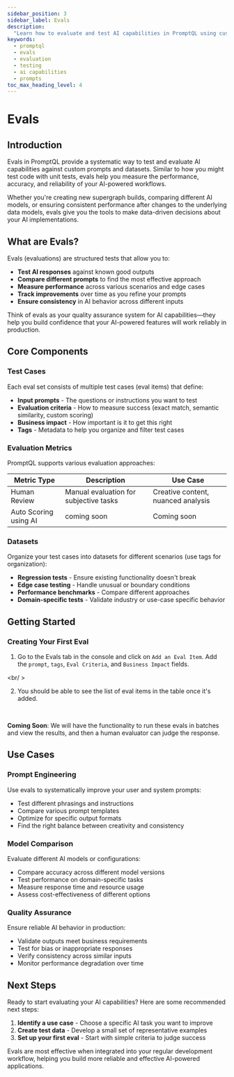 ```yaml
---
sidebar_position: 3
sidebar_label: Evals
description:
  "Learn how to evaluate and test AI capabilities in PromptQL using custom prompts and evaluation frameworks."
keywords:
  - promptql
  - evals
  - evaluation
  - testing
  - ai capabilities
  - prompts
toc_max_heading_level: 4
---
```



# Evals

## Introduction

Evals in PromptQL provide a systematic way to test and evaluate AI capabilities against custom prompts and datasets.
Similar to how you might test code with unit tests, evals help you measure the performance, accuracy, and reliability of
your AI-powered workflows.

Whether you're creating new supergraph builds, comparing different AI models, or ensuring consistent performance after
changes to the underlying data models, evals give you the tools to make data-driven decisions about your AI
implementations.

## What are Evals?

Evals (evaluations) are structured tests that allow you to:

- **Test AI responses** against known good outputs
- **Compare different prompts** to find the most effective approach
- **Measure performance** across various scenarios and edge cases
- **Track improvements** over time as you refine your prompts
- **Ensure consistency** in AI behavior across different inputs

Think of evals as your quality assurance system for AI capabilities—they help you build confidence that your AI-powered
features will work reliably in production.

## Core Components

### Test Cases

Each eval set consists of multiple test cases (eval items) that define:

- **Input prompts** - The questions or instructions you want to test
- **Evaluation criteria** - How to measure success (exact match, semantic similarity, custom scoring)
- **Business impact** - How important is it to get this right
- **Tags** - Metadata to help you organize and filter test cases

### Evaluation Metrics

PromptQL supports various evaluation approaches:

| Metric Type           | Description                            | Use Case                           |
| --------------------- | -------------------------------------- | ---------------------------------- |
| Human Review          | Manual evaluation for subjective tasks | Creative content, nuanced analysis |
| Auto Scoring using AI | coming soon                            | Coming soon                        |

### Datasets

Organize your test cases into datasets for different scenarios (use tags for organization):

- **Regression tests** - Ensure existing functionality doesn't break
- **Edge case testing** - Handle unusual or boundary conditions
- **Performance benchmarks** - Compare different approaches
- **Domain-specific tests** - Validate industry or use-case specific behavior

## Getting Started

### Creating Your First Eval

1. Go to the Evals tab in the console and click on `Add an Eval Item`. Add the `prompt`, `tags`, `Eval Criteria`, and
   `Business Impact` fields.

<Thumbnail src="/img/evals/eval-1.png" alt="Adding an eval item in the console." />

<br/ >

2. You should be able to see the list of eval items in the table once it's added.

<Thumbnail src="/img/evals/eval-2.png" alt="List of eval items in the console table." />
<br />

**Coming Soon**: We will have the functionality to run these evals in batches and view the results, and then a human
evaluator can judge the response.

## Use Cases

### Prompt Engineering

Use evals to systematically improve your user and system prompts:

- Test different phrasings and instructions
- Compare various prompt templates
- Optimize for specific output formats
- Find the right balance between creativity and consistency

### Model Comparison

Evaluate different AI models or configurations:

- Compare accuracy across different model versions
- Test performance on domain-specific tasks
- Measure response time and resource usage
- Assess cost-effectiveness of different options

### Quality Assurance

Ensure reliable AI behavior in production:

- Validate outputs meet business requirements
- Test for bias or inappropriate responses
- Verify consistency across similar inputs
- Monitor performance degradation over time

## Next Steps

Ready to start evaluating your AI capabilities? Here are some recommended next steps:

1. **Identify a use case** - Choose a specific AI task you want to improve
2. **Create test data** - Develop a small set of representative examples
3. **Set up your first eval** - Start with simple criteria to judge success

Evals are most effective when integrated into your regular development workflow, helping you build more reliable and
effective AI-powered applications.
